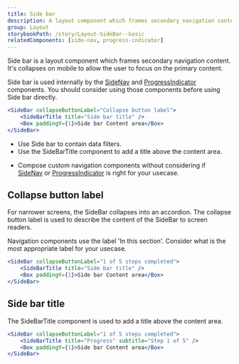 ```yaml
---
title: Side bar
description: A layout component which frames secondary navigation content.
group: Layout
storybookPath: /story/Layout-SideBar--basic
relatedComponents: [side-nav, progress-indicator]
---
```


Side bar is a layout component which frames secondary navigation content. It's collapses on mobile to allow the user to focus on the primary content.

Side bar is used internally by the [SideNav](/components/side-nav) and [ProgressIndicator](/components/progress-indicator) components. You should consider using those components before using Side bar directly.

```jsx live
<SideBar collapseButtonLabel="Collapse button label">
	<SideBarTitle title="Side bar title" />
	<Box paddingY={1}>Side bar Content area</Box>
</SideBar>
```

<DoHeading />

- Use Side bar to contain data filters.
- Use the SideBarTitle component to add a title above the content area.

<DontHeading />

- Compose custom navigation components without considering if [SideNav](/components/side-nav) or [ProgressIndicator](/components/progress-indicator) is right for your usecase.

## Collapse button label

For narrower screens, the SideBar collapses into an accordion. The collapse button label is used to describe the content of the SideBar to screen readers.

Navigation components use the label 'In this section'. Consider what is the most appropriate label for your usecase.

```jsx live
<SideBar collapseButtonLabel="1 of 5 steps completed">
	<SideBarTitle title="Side bar title" />
	<Box paddingY={1}>Side bar Content area</Box>
</SideBar>
```

## Side bar title

The SideBarTitle component is used to add a title above the content area.

```jsx live
<SideBar collapseButtonLabel="1 of 5 steps completed">
	<SideBarTitle title="Progress" subtitle="Step 1 of 5" />
	<Box paddingY={1}>Side bar Content area</Box>
</SideBar>
```
